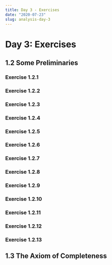 ```yaml
---
title: Day 3 - Exercises
date: "2020-07-23"
slug: analysis-day-3
---
```


# Day 3: Exercises

## 1.2 Some Preliminaries

### Exercise 1.2.1

### Exercise 1.2.2

### Exercise 1.2.3

### Exercise 1.2.4

### Exercise 1.2.5

### Exercise 1.2.6

### Exercise 1.2.7

### Exercise 1.2.8

### Exercise 1.2.9

### Exercise 1.2.10

### Exercise 1.2.11

### Exercise 1.2.12

### Exercise 1.2.13

## 1.3 The Axiom of Completeness

###